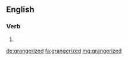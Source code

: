 ==English==

===Verb===
{{head|en}}

# {{en-past of|grangerize}}

[[de:grangerized]]
[[fa:grangerized]]
[[mg:grangerized]]